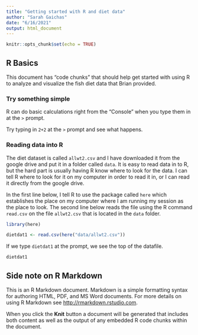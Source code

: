 ```yaml
---
title: "Getting started with R and diet data"
author: "Sarah Gaichas"
date: "6/16/2021"
output: html_document
---
```


```r
knitr::opts_chunk$set(echo = TRUE)
```

## R Basics

This document has "code chunks" that should help get started with using R to analyze and visualize the fish diet data that Brian provided.

### Try something simple

R can do basic calculations right from the "Console" when you type them in at the `>` prompt.

Try typing in `2+2` at the `>` prompt and see what happens. 

### Reading data into R

The diet dataset is called `allwt2.csv` and I have downloaded it from the google drive and put it in a folder called `data`. It is easy to read data in to R, but the hard part is usually having R know where to look for the data. I can tell R where to look for it on my computer in order to read it in, or I can read it directly from the google drive. 

In the first line below, I tell R to use the package called `here` which establishes the place on my computer where I am running my session as the place to look. The second line below reads the file using the R command `read.csv` on the file `allwt2.csv` that is located in the `data` folder.

```r
library(here)

dietdat1 <- read.csv(here("data/allwt2.csv"))

```

If we type `dietdat1` at the prompt, we see the top of the datafile.

```r

dietdat1

```




## Side note on R Markdown

This is an R Markdown document. Markdown is a simple formatting syntax for authoring HTML, PDF, and MS Word documents. For more details on using R Markdown see <http://rmarkdown.rstudio.com>.

When you click the **Knit** button a document will be generated that includes both content as well as the output of any embedded R code chunks within the document. 


